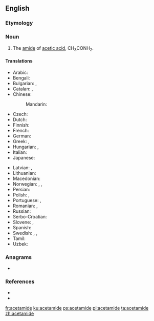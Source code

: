 {{also|acétamide}}
==English==
{{wikipedia}}

===Etymology===
{{blend|acetyl|amide|lang=en}}

===Noun===
{{en-noun}}

# {{lb|en|organic compound}} The [[amide]] of [[acetic acid]], CH<sub>3</sub>CONH<sub>2</sub>.

====Translations====
{{trans-top|amide of acetic acid}}
* Arabic: {{t|ar|أسيتاميد}}
* Bengali: {{t|bn|অ্যাসিট্যামাইড|tr=êsiṭyāmāiḍ|sc=Beng}}
* Bulgarian: {{t|bg|ацетамид|tr=atsetamid|sc=Cyrl}}, {{t|bg|етанамид|tr=etanamid|sc=Cyrl}}
* Catalan: {{t|ca|acetamida|f}}, {{t|ca|etanamida}}
* Chinese:
*: Mandarin: {{t+|cmn|乙酰胺|tr=yǐxiānàn|sc=Hani}}
* Czech: {{t|cs|acetamid}}
* Dutch: {{t|nl|aceetamide}}
* Finnish: {{t|fi|asetamidi}}
* French: {{t+|fr|acétamide|m}}
* German: {{t+|de|Acetamid|n}}
* Greek: {{t|el|αιθαναμίδιο|sc=Grek}}, {{t|el|ακεταμίδιο|sc=Grek}}
* Hungarian: {{t|hu|acetamid}}, {{t|hu|etánamid}}
* Italian: {{t+|it|acetammide|f}}
* Japanese: {{t|ja|アセトアミド|tr=asetoamido|sc=Jpan}}
{{trans-mid}}
* Latvian: {{t|lv|acetamīds}}, {{t|lv|etānamīds}}
* Lithuanian: {{t|lt|acetamidas}}
* Macedonian: {{t|mk|aцетамид|sc=Cyrl}}
* Norwegian: {{t|no|acetamid}}, {{t|no|eddiksyreamid}}, {{t|no|etanamid}}
* Persian: {{t|fa|استامید|sc=fa-Arab}}
* Polish: {{t+|pl|acetamid|m}}, {{t|pl|etanoamid}}
* Portuguese: {{t|pt|acetamida|f}}, {{t|pt|etanamida}}
* Romanian: {{t+|ro|acetamidă}}, {{t|ro|etanamidă}}
* Russian: {{t+|ru|ацетамид}}
* Serbo-Croatian: {{t|sh|acetamid}}
* Slovene: {{t|sl|acetamid}}, {{t|sl|etanamid}}
* Spanish: {{t|es|acetamida|f}}
* Swedish: {{t|sv|etanamid}}, {{t|sv|etansyraamid}}, {{t|sv|acetamid}}
* Tamil: {{t|ta|அசிட்டமைடு|sc=Taml}}
* Uzbek: {{t|uz|atsetamid}}
{{trans-bottom}}

===Anagrams===
* {{l|en|emaciated}}

===References===
* {{R:WebMineral}}
* {{R:mindat}}

[[fr:acetamide]]
[[ku:acetamide]]
[[ps:acetamide]]
[[pl:acetamide]]
[[ta:acetamide]]
[[zh:acetamide]]